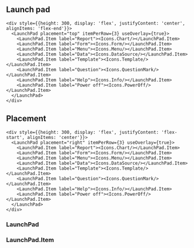 
<Meta title="Components/Interactive/Launch Pad" />

## Launch pad

```tsx live expanded
<div style={{height: 300, display: 'flex', justifyContent: 'center', alignItems: 'flex-end'}}>
  <LaunchPad placement="top" itemPerRow={3} useOverlay={true}>
    <LaunchPad.Item label="Report"><Icons.Chart/></LaunchPad.Item>
    <LaunchPad.Item label="Form"><Icons.Form/></LaunchPad.Item>
    <LaunchPad.Item label="Menu"><Icons.Menu/></LaunchPad.Item>
    <LaunchPad.Item label="Data"><Icons.DataSource/></LaunchPad.Item>
    <LaunchPad.Item label="Template"><Icons.Template/></LaunchPad.Item>
    <LaunchPad.Item label="Question"><Icons.QuestionMark/></LaunchPad.Item>
    <LaunchPad.Item label="Help"><Icons.Info/></LaunchPad.Item>
    <LaunchPad.Item label="Power off"><Icons.PowerOff/></LaunchPad.Item>
  </LaunchPad>
</div>
```

## Placement

```tsx live
<div style={{height: 300, display: 'flex', justifyContent: 'flex-start', alignItems: 'center'}}>
  <LaunchPad placement="right" itemPerRow={3} useOverlay={true}>
    <LaunchPad.Item label="Report"><Icons.Chart/></LaunchPad.Item>
    <LaunchPad.Item label="Form"><Icons.Form/></LaunchPad.Item>
    <LaunchPad.Item label="Menu"><Icons.Menu/></LaunchPad.Item>
    <LaunchPad.Item label="Data"><Icons.DataSource/></LaunchPad.Item>
    <LaunchPad.Item label="Template"><Icons.Template/></LaunchPad.Item>
    <LaunchPad.Item label="Question"><Icons.QuestionMark/></LaunchPad.Item>
    <LaunchPad.Item label="Help"><Icons.Info/></LaunchPad.Item>
    <LaunchPad.Item label="Power off"><Icons.PowerOff/></LaunchPad.Item>
  </LaunchPad>
</div>
```

### LaunchPad
<ArgsTable of={LaunchPad} />

### LaunchPad.Item
<ArgsTable of={LaunchPad.Item} />

